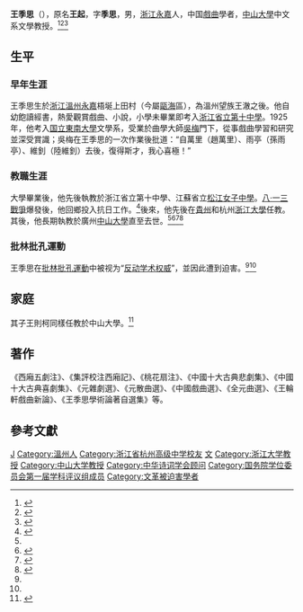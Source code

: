 {{Otheruses|other=名为王起的其他人物|王起}}

'''王季思'''（{{bd|1906年||1996年||}}），原名'''王起'''，字'''季思'''，男，[[浙江|浙江]][[永嘉县|永嘉]]人，中国[[中國戲曲|戲曲]]學者，[[中山大學|中山大學]]中文系文學教授。<ref>{{Cite web|url=http://www.hanggao.net/index.php/culture/bnxc_detail/259/30|title=王季思|accessdate=2017-03-01|work=浙江省杭州高级中学|archive-url=https://web.archive.org/web/20170301111138/http://www.hanggao.net/index.php/culture/bnxc_detail/259/30|archive-date=2017-03-01|dead-url=yes}}</ref><ref name=":0">{{Cite web|url=http://hk.apple.nextmedia.com/supplement/columnist/%E8%A8%B1%E7%A6%AE%E5%B9%B3/art/20121127/18081079|title=蘋果樹下：戲曲史家王季思自書詩|accessdate=2017-03-01|work=Apple Daily 蘋果日報|archive-date=2017-03-01|archive-url=https://web.archive.org/web/20170301110725/http://hk.apple.nextmedia.com/supplement/columnist/%E8%A8%B1%E7%A6%AE%E5%B9%B3/art/20121127/18081079|dead-url=no}}</ref><ref>{{Cite web|url=http://www.gzzxws.gov.cn/gxsl/zts/rwcq/201112/t20111215_25763.htm|title=王季思：不爱六经爱五剧 桃李文章焕九州|accessdate=2017-03-01|work=广州文史|archive-date=2017-03-01|archive-url=https://web.archive.org/web/20170301111035/http://www.gzzxws.gov.cn/gxsl/zts/rwcq/201112/t20111215_25763.htm|dead-url=no}}</ref>

== 生平 ==
=== 早年生涯 ===
王季思生於[[浙江|浙江]][[溫州|溫州]][[永嘉县|永嘉]]梧埏上田村（今屬[[甌海|甌海]]區），為溫州望族王澈之後。他自幼飽讀經書，熱愛觀賞戲曲、小說，小學未畢業即考入[[温州中学|浙江省立第十中學]]。1925年，他考入[[国立東南大學|国立東南大學]]文學系，受業於曲學大師[[吳梅|吳梅]]門下，從事戲曲學習和研究並深受賞識；吳梅在王季思的一次作業後批道：“自萬里（趙萬里）、雨亭（孫雨亭）、維釗（陸維釗）去後，復得斯才，我心喜極！”

=== 教職生涯 ===
大學畢業後，他先後執教於浙江省立第十中學、江蘇省立[[松江女子中學|松江女子中學]]。[[八一三戰役|八·一三戰爭]]爆發後，他回鄉投入抗日工作。<ref>{{Cite web|url=http://history.dwnews.com/big5/news/2011-09-05/58087287.html|title=柳亞子、陳寅恪、王季思抗日戰爭勝利日詩三首|accessdate=2017-03-01|work=多維新聞網|archive-url=https://web.archive.org/web/20170301111057/http://history.dwnews.com/big5/news/2011-09-05/58087287.html|archive-date=2017-03-01|dead-url=yes}}</ref>後來，他先後在[[貴州|貴州]]和杭州[[浙江大學|浙江大學]]任教。其後，他長期執教於廣州[[中山大學|中山大學]]直至去世。<ref name=":0" /><ref name=":1">{{Cite web|url=http://record.sysu.edu.cn/node/369|title=王季思先生的为人与为学|accessdate=2017-03-01|author=|date=|publisher=中山大学历史文化展示平台|archive-url=https://web.archive.org/web/20170301110752/http://record.sysu.edu.cn/node/369|archive-date=2017-03-01|dead-url=yes}}</ref><ref>{{Cite web|url=http://epaper.southcn.com/nfdaily/html/2011-11/25/content_7030136.htm|title=王季思和陈寅恪走的是不同的路|accessdate=2017-03-01|work=南方日报数字报|archive-date=2017-03-01|archive-url=https://web.archive.org/web/20170301110905/http://epaper.southcn.com/nfdaily/html/2011-11/25/content_7030136.htm|dead-url=no}}</ref><ref>{{Cite news|url=http://news.66wz.com/system/2016/09/26/104915670.shtml|title=温州名人话《乡思》 情至浓时是故乡|accessdate=2017-03-01|archive-date=2017-03-01|archive-url=https://web.archive.org/web/20170301111446/http://news.66wz.com/system/2016/09/26/104915670.shtml|dead-url=no}}</ref>

=== 批林批孔運動 ===
王季思在[[批林批孔运动|批林批孔運動]]中被视为“[[反动学术权威|反动学术权威]]”，並因此遭到迫害。<ref name=":0" /><ref name=":1" />

== 家庭 ==
其子王則柯同樣任教於中山大學。<ref>{{Cite web|url=http://learning.sohu.com/20160328/n442642006.shtml|title=师生之交淡如水：王则柯忆中山大学岭南学院92级国贸学生|accessdate=2017-03-01|work=搜狐教育|archive-date=2017-03-01|archive-url=https://web.archive.org/web/20170301111351/http://learning.sohu.com/20160328/n442642006.shtml|dead-url=no}}</ref>

== 著作 ==
《西廂五劇注》、《集評校注西廂記》、《桃花扇注》、《中國十大古典悲劇集》、《中國十大古典喜劇集》、《元雜劇選》、《元散曲選》、《中國戲曲選》、《全元曲選》、《王輪軒戲曲新論》、《王季思學術論著自選集》等。

== 參考文獻 ==
{{Reflist|2}}

{{中山大學}}
{{国务院学位委员会第一届学科评议组/文学}}
{{Navboxes
| title  = 王季思在[[中华诗词学会|中华诗词学会]]的职务
| list1  =
{{中华诗词学会第一届理事会}}
}}

{{Authority control}}
{{DEFAULTSORT:WANG}}
[[Category:王姓|J]]
[[Category:溫州人|Category:溫州人]]
[[Category:浙江省杭州高级中学校友|Category:浙江省杭州高级中学校友]]
[[Category:国立东南大学校友|文]]
[[Category:浙江大学教授|Category:浙江大学教授]]
[[Category:中山大学教授|Category:中山大学教授]]
[[Category:中华诗词学会顾问|Category:中华诗词学会顾问]]
[[Category:国务院学位委员会第一届学科评议组成员|Category:国务院学位委员会第一届学科评议组成员]]
[[Category:文革被迫害學者|Category:文革被迫害學者]]